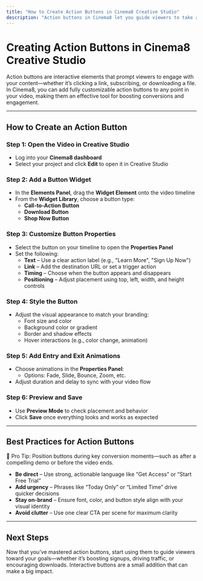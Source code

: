 ```yaml
---
title: "How to Create Action Buttons in Cinema8 Creative Studio"
description: "Action buttons in Cinema8 let you guide viewers to take action—such as visiting a page, signing up, or downloading content—directly from your videos."
---
```



# Creating Action Buttons in Cinema8 Creative Studio

Action buttons are interactive elements that prompt viewers to engage with your content—whether it’s clicking a link, subscribing, or downloading a file. In Cinema8, you can add fully customizable action buttons to any point in your video, making them an effective tool for boosting conversions and engagement.

---

## How to Create an Action Button

<Steps>

### Step 1: Open the Video in Creative Studio

- Log into your **Cinema8 dashboard**
- Select your project and click **Edit** to open it in Creative Studio

### Step 2: Add a Button Widget

- In the **Elements Panel**, drag the **Widget Element** onto the video timeline
- From the **Widget Library**, choose a button type:
  - **Call-to-Action Button**
  - **Download Button**
  - **Shop Now Button**

### Step 3: Customize Button Properties

- Select the button on your timeline to open the **Properties Panel**
- Set the following:
  - **Text** – Use a clear action label (e.g., "Learn More", "Sign Up Now")
  - **Link** – Add the destination URL or set a trigger action
  - **Timing** – Choose when the button appears and disappears
  - **Positioning** – Adjust placement using top, left, width, and height controls

### Step 4: Style the Button

- Adjust the visual appearance to match your branding:
  - Font size and color
  - Background color or gradient
  - Border and shadow effects
  - Hover interactions (e.g., color change, animation)

### Step 5: Add Entry and Exit Animations

- Choose animations in the **Properties Panel**:
  - Options: Fade, Slide, Bounce, Zoom, etc.
- Adjust duration and delay to sync with your video flow

### Step 6: Preview and Save

- Use **Preview Mode** to check placement and behavior
- Click **Save** once everything looks and works as expected

</Steps>

---

## Best Practices for Action Buttons

<Callout type="info">
🚀 Pro Tip: Position buttons during key conversion moments—such as after a compelling demo or before the video ends.
</Callout>

- **Be direct** – Use strong, actionable language like “Get Access” or “Start Free Trial”
- **Add urgency** – Phrases like “Today Only” or “Limited Time” drive quicker decisions
- **Stay on-brand** – Ensure font, color, and button style align with your visual identity
- **Avoid clutter** – Use one clear CTA per scene for maximum clarity

---

## Next Steps

Now that you’ve mastered action buttons, start using them to guide viewers toward your goals—whether it’s boosting signups, driving traffic, or encouraging downloads. Interactive buttons are a small addition that can make a big impact.
